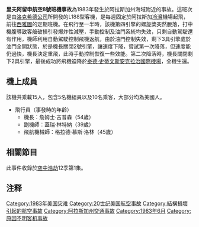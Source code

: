 {{unreferenced|time=2015-10-27T00:44:38+00:00}}
{{Infobox Airliner accident
|name= 里夫阿留申航空8號班機事故
|Crash image= RAA L-188 N1968R.jpg
|Image caption= 事故飛機
|Date= 1983年6月8日<ref name="ASN">{{cite web | url=http://aviation-safety.net/database/record.php?id=19830608-2 | title=Accident description | publisher=Aviation Safety Network | accessdate=May 5, 2016}}</ref>
|Type= 引擎脫落、客艙減壓
|Site= [[美國|美國]][[阿拉斯加州|阿拉斯加州]][[冷湾_(阿拉斯加州)|冷灣]]附近的海域
|Origin= [[美國|美國]]冷灣機場
|Last stopover= [[美國|美國]][[阿拉斯加州|阿拉斯加州]][[泰德·史蒂文斯安克拉治國際機場|泰德·史蒂文斯安克拉治國際機場]]
|Destination= [[美國|美國]][[華盛頓州|華盛頓州]][[西雅圖-塔科馬國際機場|西雅圖-塔科馬國際機場]]
|Fatalities = 0
|Injuries   = 0
|Aircraft Type= [[洛克希德L-188|洛克希德L-188]]
|Operator= {{link-en|里夫阿留申航空|Reeve Aleutian Airways}}
|Tail Number= N1968R
|Passengers = 10
|Crew       = 5
|Survivors  = 15
}}

'''里夫阿留申航空8號班機事故'''為1983年發生於阿拉斯加州海域附近的事故。這班次是由[[洛克希德公司|洛克希德公司]]所開發的L188型客機，是每週固定於阿拉斯加[[冷湾_(阿拉斯加州)|冷灣]]機場起飛，前往[[西雅圖|西雅圖]]的定期班機。在飛行至一半時，該機第四引擎的螺旋槳突然脫落，打中機腹導致客艙破損引發爆炸性減壓，手動控制及油門系統均失效，只剩自動駕駛還有作用，機師利用自動駕駛控制飛機返航，由於油門控制失效，剩下3具引擎處於油門全開狀態，於是機長關閉2號引擎，讓速度下降，嘗試第一次降落，但速度能仍過快，機長決定重飛，此時手動控制恢復一些效能。第二次降落時，機長關閉剩下2具引擎，最後成功將飛機迫降於[[泰德·史蒂文斯安克拉治國際機場|泰德·史蒂文斯安克拉治國際機場]]，全機生還。

== 機上成員 ==

該機共乘載15人，包含5名機組員以及10名乘客，大部分均為美國人。

*飛行員（事發時的年齡）
**機長：詹姆士·吉普森（54歲）
**副機師：蓋瑞·林特納（39歲）
**飛航機械師：格拉德·慕斯·洛林（45歲）

==相關節目==
此事件收錄於[[空中浩劫|空中浩劫]]12季第1集。

== 注释 ==
{{Reflist|25em}}

{{1983年航空事故}}
{{Mayday NavBox}}

[[Category:1983年美国灾难|Category:1983年美国灾难]]
[[Category:20世纪美国航空事故|Category:20世纪美国航空事故]]
[[Category:結構損壞引起的航空事故|Category:結構損壞引起的航空事故]]
[[Category:阿拉斯加州交通事故|Category:阿拉斯加州交通事故]]
[[Category:1983年6月|Category:1983年6月]]
[[Category:原因不明客机事故|Category:原因不明客机事故]]